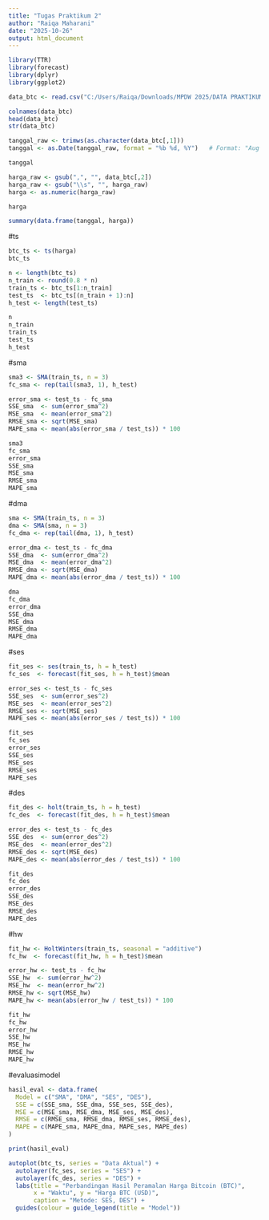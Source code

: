 ---
title: "Tugas Praktikum 2"
author: "Raiqa Maharani"
date: "2025-10-26"
output: html_document
---

```{r}
library(TTR)
library(forecast)
library(dplyr)
library(ggplot2)
```

```{r}
data_btc <- read.csv("C:/Users/Raiqa/Downloads/MPDW 2025/DATA PRAKTIKUM MPDW PRA UTS (BTC) - Sheet1.csv")

colnames(data_btc)
head(data_btc)
str(data_btc)
```

```{r}
tanggal_raw <- trimws(as.character(data_btc[,1]))
tanggal <- as.Date(tanggal_raw, format = "%b %d, %Y")   # Format: "Aug 7, 2024"

tanggal
```

```{r}
harga_raw <- gsub(",", "", data_btc[,2])
harga_raw <- gsub("\\s", "", harga_raw)
harga <- as.numeric(harga_raw)

harga
```

```{r}
summary(data.frame(tanggal, harga))

```

#ts
```{r}
btc_ts <- ts(harga)
btc_ts
```

```{r}
n <- length(btc_ts)
n_train <- round(0.8 * n)
train_ts <- btc_ts[1:n_train]
test_ts  <- btc_ts[(n_train + 1):n]
h_test <- length(test_ts)

n
n_train
train_ts
test_ts
h_test
```

#sma
```{r}
sma3 <- SMA(train_ts, n = 3)
fc_sma <- rep(tail(sma3, 1), h_test)

error_sma <- test_ts - fc_sma
SSE_sma  <- sum(error_sma^2)
MSE_sma  <- mean(error_sma^2)
RMSE_sma <- sqrt(MSE_sma)
MAPE_sma <- mean(abs(error_sma / test_ts)) * 100

sma3
fc_sma
error_sma
SSE_sma
MSE_sma
RMSE_sma 
MAPE_sma 
```

#dma
```{r}
sma <- SMA(train_ts, n = 3)
dma <- SMA(sma, n = 3)
fc_dma <- rep(tail(dma, 1), h_test)

error_dma <- test_ts - fc_dma
SSE_dma  <- sum(error_dma^2)
MSE_dma  <- mean(error_dma^2)
RMSE_dma <- sqrt(MSE_dma)
MAPE_dma <- mean(abs(error_dma / test_ts)) * 100

dma
fc_dma
error_dma
SSE_dma
MSE_dma
RMSE_dma  
MAPE_dma

```

#ses
```{r}
fit_ses <- ses(train_ts, h = h_test)
fc_ses  <- forecast(fit_ses, h = h_test)$mean

error_ses <- test_ts - fc_ses
SSE_ses  <- sum(error_ses^2)
MSE_ses  <- mean(error_ses^2)
RMSE_ses <- sqrt(MSE_ses)
MAPE_ses <- mean(abs(error_ses / test_ts)) * 100

fit_ses
fc_ses
error_ses
SSE_ses
MSE_ses 
RMSE_ses  
MAPE_ses


```

#des
```{r}
fit_des <- holt(train_ts, h = h_test)
fc_des  <- forecast(fit_des, h = h_test)$mean

error_des <- test_ts - fc_des
SSE_des  <- sum(error_des^2)
MSE_des  <- mean(error_des^2)
RMSE_des <- sqrt(MSE_des)
MAPE_des <- mean(abs(error_des / test_ts)) * 100

fit_des
fc_des
error_des
SSE_des
MSE_des
RMSE_des
MAPE_des
```

#hw
```{r}
fit_hw <- HoltWinters(train_ts, seasonal = "additive")
fc_hw  <- forecast(fit_hw, h = h_test)$mean

error_hw <- test_ts - fc_hw
SSE_hw  <- sum(error_hw^2)
MSE_hw  <- mean(error_hw^2)
RMSE_hw <- sqrt(MSE_hw)
MAPE_hw <- mean(abs(error_hw / test_ts)) * 100

fit_hw
fc_hw
error_hw
SSE_hw
MSE_hw
RMSE_hw
MAPE_hw

```

#evaluasimodel

```{r}
hasil_eval <- data.frame(
  Model = c("SMA", "DMA", "SES", "DES"),
  SSE = c(SSE_sma, SSE_dma, SSE_ses, SSE_des),
  MSE = c(MSE_sma, MSE_dma, MSE_ses, MSE_des),
  RMSE = c(RMSE_sma, RMSE_dma, RMSE_ses, RMSE_des),
  MAPE = c(MAPE_sma, MAPE_dma, MAPE_ses, MAPE_des)
)

print(hasil_eval)
```

```{r}
autoplot(btc_ts, series = "Data Aktual") +
  autolayer(fc_ses, series = "SES") +
  autolayer(fc_des, series = "DES") +
  labs(title = "Perbandingan Hasil Peramalan Harga Bitcoin (BTC)",
       x = "Waktu", y = "Harga BTC (USD)",
       caption = "Metode: SES, DES") +
  guides(colour = guide_legend(title = "Model"))
```
